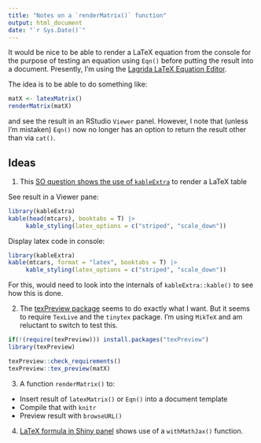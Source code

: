 ```yaml
---
title: "Notes on a `renderMatrix()` function"
output: html_document
date: "`r Sys.Date()`"
---
```


It would be nice to be able to render a LaTeX equation from the console for the purpose of testing an equation using `Eqn()` before putting the result into a document. Presently, I'm using the [Lagrida LaTeX Equation Editor](https://latexeditor.lagrida.com/).

The idea is to be able to do something like:

```r
matX <- latexMatrix()
renderMatrix(matX)
```

and see the result in an RStudio `Viewer` panel. However, I note that (unless I'm mistaken)
`Eqn()` now no longer has an option to return the result other than via `cat()`.


## Ideas

1. This [SO question shows the use of `kableExtra`](https://stackoverflow.com/questions/69822328/is-it-possible-to-view-an-latex-table-in-the-viewer-pane) to render a LaTeX table

See result in a Viewer pane:
```r
library(kableExtra)
kable(head(mtcars), booktabs = T) |>
     kable_styling(latex_options = c("striped", "scale_down")) 
```

Display latex code in console:
```r
library(kableExtra)
kable(mtcars, format = "latex", booktabs = T) |>
     kable_styling(latex_options = c("striped", "scale_down")) 
```


For this, would need to look into the internals of `kableExtra::kable()` to see how this is done.

2. The [texPreview package](https://yonicd.github.io/texPreview/) seems to do exactly what I want.
But it seems to require `TexLive` and the `tinytex` package. I'm using `MikTeX` and am
reluctant to switch to test this.

```r
if(!(require(texPreview))) install.packages("texPreview")
library(texPreview)

texPreview::check_requirements()
texPreview::tex_preview(matX)
```

3. A function `renderMatrix()` to: 
* Insert result of `latexMatrix()` or `Eqn()` into a document template
* Compile that with `knitr`
* Preview result with `browseURL()`

4. [LaTeX formula in Shiny panel](https://stackoverflow.com/questions/30169101/latex-formula-in-shiny-panel) shows use of a `withMathJax()` function.



